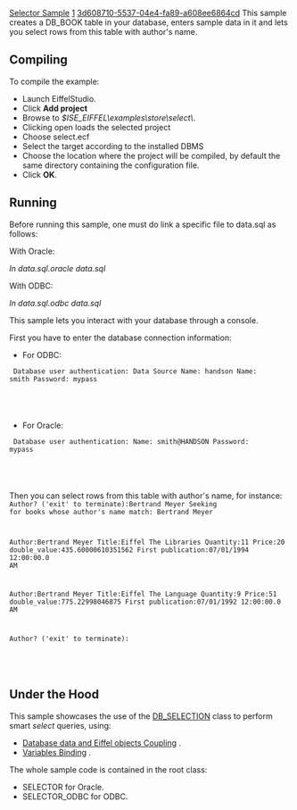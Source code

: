 [[Property:title|Selector Sample]]
[[Property:weight|1]]
[[Property:uuid|3d608710-5537-04e4-fa89-a608ee6864cd]]
This sample creates a <eiffel>DB_BOOK</eiffel> table in your database, enters sample data in it and lets you select rows from this table with author's name. 

==Compiling==

To compile the example: 
* Launch EiffelStudio. 
* Click '''Add project'''
* Browse to ''$ISE_EIFFEL\examples\store\select\''. 
* Clicking open loads the selected project
* Choose select.ecf
* Select the target according to the installed DBMS
* Choose the location where the project will be compiled, by default the same directory containing the configuration file. 
* Click '''OK'''. 

==Running==

Before running this sample, one must do link a specific file to data.sql as follows: 

With Oracle: 

''ln data.sql.oracle data.sql'' 

With ODBC: 

''ln data.sql.odbc data.sql'' 

{{caution|The ''data.sql'' file must be available in the sample application current directory. If you run the sample from EiffelStudio, this directory should be the ''EIFGENs/target/W_CODE/'' directory of your project (where target is one of the installed DBMS). }}

This sample lets you interact with your database through a console. 

First you have to enter the database connection information: 
* For ODBC: 
<code>
Database user authentication:
Data Source Name: handson
Name: smith
Password: mypass
					</code>

{{note|''Name'' and ''Password'' are not required with ODBC. If you don't need ''Name'' and ''Password'', you can simply hit ''Return'' when prompted. }}

* For Oracle: 
<code>
Database user authentication:
Name: smith@HANDSON
Password: mypass
					</code>

{{note|You must specify the Oracle User Name and Net Service Name with the syntax ''<user>@<service> ''where ''<user>'' stands for the User Name and ''<service>'' stands for the Net Service Name. }}


Then you can select rows from this table with author's name, for instance: 
<code>
Author? ('exit' to terminate):Bertrand Meyer
Seeking for books whose author's name match: Bertrand Meyer

Author:Bertrand Meyer
Title:Eiffel The Libraries
Quantity:11
Price:20
double_value:435.60000610351562
First publication:07/01/1994 12:00:00.0 AM


Author:Bertrand Meyer
Title:Eiffel The Language
Quantity:9
Price:51
double_value:775.22998046875
First publication:07/01/1992 12:00:00.0 AM



Author? ('exit' to terminate):
				</code>

{{note|Enter ''exit'' to quit the application. }}

==Under the Hood==

This sample showcases the use of the [[ref:libraries/store/reference/db_selection_chart|DB_SELECTION]]  class to perform smart ''select'' queries, using: 
*  [[Data Object Coupling|Database data and Eiffel objects Coupling]] . 
*  [[Query variables|Variables Binding]] . 

The whole sample code is contained in the root class:
*  SELECTOR for Oracle. 
*  SELECTOR_ODBC for ODBC. 






